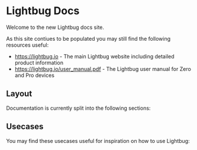 
# Lightbug Docs

Welcome to the new Lightbug docs site.

As this site contiues to be populated you may still find the following resources useful:

 - https://lightbug.io - The main Lightbug website including detailed product information
 - https://lightbug.io/user_manual.pdf - The Lightbug user manual for Zero and Pro devices

## Layout

Documentation is currently split into the following sections:

<Cards>
  <Card icon="📲" title="Apps" href="/apps/cloud/getting-started" />
  <Card icon="📦" title="Devices" href="/devices/zero" />
  <Card icon="🧑‍💻" title="APIs" href="/apis/overview" />
</Cards>

## Usecases

You may find these usecases useful for inspiration on how to use Lightbug:


<Cards>
  <Card icon="🚵" title="(e)Bike Fleet Tracking" href="https://lightbug.io/use/bike-ebike-fleet-tracking/" />
  <Card icon="👩‍👧‍👦" title="Child GPS tracker" href="https://lightbug.io/use/child-gps-tracker/" />
  <Card icon="🚜" title="Equipment & Asset GPS Tracker" href="https://lightbug.io/use/equipment-and-machinery-gps-track/" />
  <Card icon="🚗" title="Personal GPS tracker" href="https://lightbug.io/use/personel-remote-lone-worker-safety-gps-tracker/" />
  <Card icon="🐕‍🦺" title="Pet GPS Tracker" href="https://lightbug.io/use/pet-gps-tracker/" />
  <Card icon="🚲" title="Personal Bike Tracking" href="https://lightbug.io/use/pet-gps-tracker/" />
  <Card icon="🚢" title="Shipping & Container Tracker" href="https://lightbug.io/use/freight-container-tracking/" />
  <Card icon="🚗" title="Vehicle & Caravan Tracker" href="https://lightbug.io/use/personal-vehicle-caravan-motorhome-tracker/" />
  <Card icon="🚚" title="Vehicle Fleet GPS tracker" href="https://lightbug.io/use/vehicle-gps-tracker/" />
</Cards>
